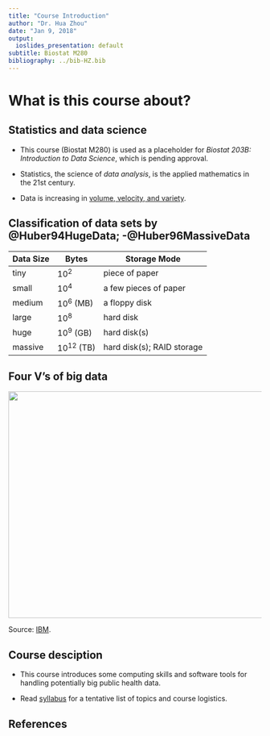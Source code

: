 ```yaml
---
title: "Course Introduction"
author: "Dr. Hua Zhou"
date: "Jan 9, 2018"
output:
  ioslides_presentation: default
subtitle: Biostat M280
bibliography: ../bib-HZ.bib
---
```

<!-- I could not get R Markdown's citations to work as the works cited at the
  end would not continue onto multiple slides.  If you know how to fix that, 
  please let me know. -->
$\DeclareMathOperator*{\argmin}{arg\,min}$

# What is this course about?

## Statistics and data science

- This course (Biostat M280) is used as a placeholder for _Biostat 203B: Introduction to Data Science_, which is pending approval.

- Statistics, the science of _data analysis_, is the applied mathematics in the 21st century.

- Data is increasing in [volume, velocity, and variety](http://www.forbes.com/sites/oreillymedia/2012/01/19/volume-velocity-variety-what-you-need-to-know-about-big-data/).

## Classification of data sets by @Huber94HugeData; -@Huber96MassiveData {.smaller}

| Data Size | Bytes          | Storage Mode               |
|-----------|----------------|----------------------------|
| tiny      | $10^2$         | piece of paper             |
| small     | $10^4$         | a few pieces of paper      |
| medium    | $10^6$ (MB)    | a floppy disk              |
| large     | $10^8$         | hard disk                  |
| huge      | $10^9$ (GB)    | hard disk(s)               |
| massive   | $10^{12}$ (TB) | hard disk(s); RAID storage |


## Four V's of big data

<p align="center">
  <img src="./4-Vs-of-big-data.jpg" height="450" width="700">
</p>
Source: [IBM](http://www.ibmbigdatahub.com/infographic/four-vs-big-data).

## Course desciption

- This course introduces some computing skills and software tools for handling potentially big public health data.

- Read [syllabus](http://hua-zhou.github.io/teaching/biostatm280-2018winter/syllabus.html) for a tentative list of topics and course logistics.

## References

